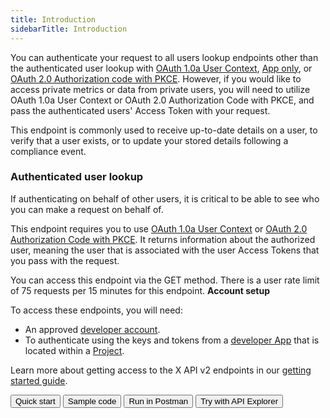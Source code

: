 ---
title: Introduction
sidebarTitle: Introduction
---


You can authenticate your request to all users lookup endpoints other than the authenticated user lookup with [OAuth 1.0a User Context](/resources/fundamentals/authentication), [App only](/resources/fundamentals/authentication#app-only-authentication-and-oauth-2-0-bearer-token), or [OAuth 2.0 Authorization code with PKCE](resources/fundamentals/authentication#oauth-2-0-authorization-code-flow-with-pkce-2). However, if you would like to access private metrics or data from private users, you will need to utilize OAuth 1.0a User Context or OAuth 2.0 Authorization Code with PKCE, and pass the authenticated users' Access Token with your request.    

This endpoint is commonly used to receive up-to-date details on a user, to verify that a user exists, or to update your stored details following a compliance event.

### Authenticated user lookup

If authenticating on behalf of other users, it is critical to be able to see who you can make a request on behalf of.

This endpoint requires you to use [OAuth 1.0a User Context](/resources/fundamentals/authentication) or [OAuth 2.0 Authorization Code with PKCE](resources/fundamentals/authentication#oauth-2-0-authorization-code-flow-with-pkce-2). It returns information about the authorized user, meaning the user that is associated with the user Access Tokens that you pass with the request.

You can access this endpoint via the GET method. There is a user rate limit of 75 requests per 15 minutes for this endpoint.
<Note>
**Account setup**

To access these endpoints, you will need:

* An approved [developer account](https://developer.x.com/en/portal/petition/essential/basic-info).
* To authenticate using the keys and tokens from a [developer App](/resources/fundamentals/developer-apps) that is located within a [Project](/resources/fundamentals/projects). 

Learn more about getting access to the X API v2 endpoints in our [getting started guide](/x-api/getting-started/getting-access).
</Note>
<div className="flex space-x-2">
<Button href="/x-api/posts/hide-replies/quickstart">
  Quick start
</Button>
<Button href="https://github.com/xdevplatform/Twitter-API-v2-sample-code">
  Sample code
</Button>
<Button href="https://t.co/twitter-api-postman">
  Run in Postman
</Button>
<Button href="https://developer.twitter.com/apitools/api?endpoint=/2/users&method=get">
  Try with API Explorer
</Button>
</div>